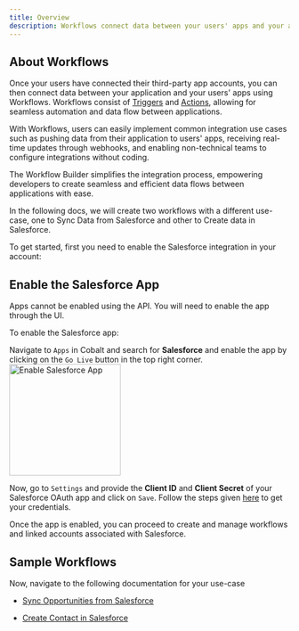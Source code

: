 ```yaml
---
title: Overview
description: Workflows connect data between your users' apps and your application
---
```


## About Workflows

Once your users have connected their third-party app accounts, you can then connect data between your application and your users' apps using Workflows.
Workflows consist of [Triggers](/build/workflow/triggering_workflow) and [Actions](/build/workflow/overview#actions), allowing for seamless automation and data flow between applications.

With Workflows, users can easily implement common integration use cases such as pushing data from their application to users' apps, receiving real-time updates through webhooks, and enabling non-technical teams to configure integrations without coding.

The Workflow Builder simplifies the integration process, empowering developers to create seamless and efficient data flows between applications with ease.

In the following docs, we will create two workflows with a different use-case, one to Sync Data from Salesforce and other to Create data in Salesforce.

To get started, first you need to enable the Salesforce integration in your account:

## Enable the Salesforce App

<Note>Apps cannot be enabled using the API. You will need to enable the app through the UI.</Note>

To enable the Salesforce app:

Navigate to `Apps` in Cobalt and search for **Salesforce** and enable the app by clicking on the `Go Live` button in the top right corner.
<img height="200" src="/images/Examples/salesforce/enable_salesforce.png" alt="Enable Salesforce App"/>

Now, go to `Settings` and provide the **Client ID** and **Client Secret** of your Salesforce OAuth app and click on `Save`.
<Tip>
Follow the steps given [here](https://docs.gocobalt.io/resources/integration-providers/salesforce) to get your credentials.
</Tip>

Once the app is enabled, you can proceed to create and manage workflows and linked accounts associated with Salesforce.

## Sample Workflows

Now, navigate to the following documentation for your use-case

- [Sync Opportunities from Salesforce](/implementation/workflow/sync_using_proxy)

- [Create Contact in Salesforce](/implementation/workflow/create_using_event)